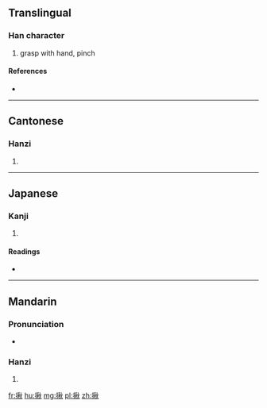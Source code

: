 ==Translingual==

===Han character===
{{Han char|rn=64|rad=手|as=09|sn=12|four=5908<sub>0</sub>|canj=手竹木火 (QHDF)}}

# grasp with hand, pinch

====References====
* {{Han ref|kx=0444.010|dkj=12384|dj=0794.260|hdz=31919.010|uh=63EA|ud=25578|bh=B4AA|bd=46250}}

----

==Cantonese==

===Hanzi===
{{yue-hanzi|jyut=|y=jau1}}

# {{defn|lang=yue|sort=手09}}

----

==Japanese==

===Kanji===
{{ja-kanji|grade=|rs=手09}}

# {{defn|lang=ja|sort=手09}}

====Readings====
* {{ja-readings|on=[[しゅう]] (shū), [[しゅ]] (shu)|kun=[[あつめる]] (atsumeru)}}

----

==Mandarin==

===Pronunciation===
* {{audio|Zh-jiu.ogg|Audio|lang=cmn}}

===Hanzi===
{{cmn-hanzi|pin=[[jiū]] ([[jiu1]])|wg=chiu<sup>1</sup>}}

# {{defn|lang=cmn|sort=手09}}

[[fr:揪]]
[[hu:揪]]
[[mg:揪]]
[[pl:揪]]
[[zh:揪]]